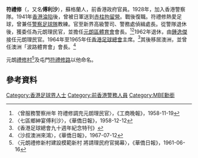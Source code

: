 '''符禮修'''{{MBE}}（{{lang-en|'''Norman Burgess Fraser'''}}，又名'''傅利沙'''），蘇格蘭人，前香港政府官員。1928年，加入香港警察隊。1941年[[香港淪陷|香港淪陷]]後，曾被日軍送到[[赤柱拘留營|赤柱拘留營]]。戰後復職。符禮修熱愛足球，曾兼任[[警察足球隊_(香港)|警察足球隊]]教練。官至新界高級警司、警務處偵緝處長。從警隊退休後，獲委任為元朗理民官，並擔任[[元朗區體育會|元朗區體育會]]會長。<ref>〈曾服務警察卅年 符禮修調充元朗理民官〉，《工商晚報》，1958-11-19</ref><ref>〈七區鄉紳宴傅利沙〉，《華僑日報》，1958-12-12</ref>1962年退休，由[[鍾逸傑|鍾逸傑]]接任元朗理民官。1964年至1965年任[[香港足球總會|香港足球總會]]主席。<ref>《香港足球總會九十週年紀念特刊》</ref>其後移居澳洲，並曾任澳洲「波路體育會」會長。<ref>〈沙叔澳洲來鴻〉，《華僑日報》，1967-07-12</ref>

元朗[[禮修村|禮修村]]<ref>〈元朗禮修新村建設模範新村 將請理民府官揭幕〉，《華僑日報》，1961-06-16</ref>及屯門[[符禮修路|符禮修路]]以他命名。

==參考資料==
{{reflist}}

{{s-start}}
{{s-sports}}
{{s-bef | before=[[莫慶|莫慶]]}}
{{s-ttl | title  = [[香港足球總會|香港足球總會]]主席
        | years  = 1964-1965}}
{{s-aft | after = [[莫慶|莫慶]]}}
{{S-end}}

{{DEFAULTSORT:Fraser, Norman Burgess}}
[[Category:香港足球界人士|Category:香港足球界人士]]
[[Category:前香港警務人員|Category:前香港警務人員]]
[[Category:MBE勳銜|Category:MBE勳銜]]